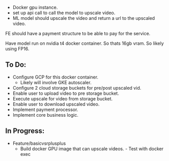   - Docker gpu instance.
  - set up api call to call the model to upscale video.
  - ML model should upscale the video and return a url to the upscaled video.

FE should have a payment structure to be able to pay for the service.


Have model run on nvidia t4 docker container. So thats 16gb vram.
So likely using FP16. 



To Do:
------

- Configure GCP for this docker container.
  - Likely will involve GKE autoscaler.
- Configure 2 cloud storage buckets for pre/post upscaled vid.
- Enable user to upload video to pre storage bucket.
- Execute upscale for video from storage bucket.
- Enable user to download upscaled video.
- Implement payment processor.
- Implement core business logic.


In Progress:
------------
- Feature/basicvsrplusplus 
  - Build docker GPU image that can upscale videos. - Test with docker exec
